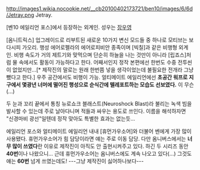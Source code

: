http://images1.wikia.nocookie.net/__cb20100402173721/ben10/images/6/6d/Jetray.png
Jetray.

[벤10 에일리언 포스]에서 등장하는 외계인. 성우는 [[장우영]]
 
[옴니트릭스] 업그레이드로 리부트된 새로운 10가지 변신 모드들 중 하나로 모티브는 보다시피 가오리. 
행성 에어로펠라의 에어로피비안 종족이며 [빅칠]과 같은 비행형 외계인. 비행 속도가 거의 제트기와 맞먹으며 단순히 하늘을 나는 것만이 아니라 [립죠스]처럼 물 속에서도 활동이 가능하다고 한다. 어째서인지 정작 본편에선 한번도 수중 전투씬이 없었지만...[* 제작진의 말로는 원래 한번쯤 넣을 생각이었는데 불필요한 전개라 그냥 뺐다고 한다.] 우주 공간에서도 비행이 가능.
얼티메이트 에일리언에선 '''초공간 워프로 지구에서 몇광년 너머에 떨어진 행성으로 순식간에 텔레포트하는 모습도 선보였다.''' 이 무슨(...) 

두 눈과 꼬리 끝에서 통칭 뉴로쇼크 블래스트(Neuroshock Blast)라 불리는 녹색 빔을 발사할 수 있는데 주로 날아다니며 적들과 싸우는 용도로 쓰인다. 이름을 해석하자면 "신경마비 광선"일텐데 정작 맞아도 특별한 효과는 없는듯...

에일리언 포스와 얼티메이트 에일리언 내내 [휴먼가우소어]와 더불어 벤에게 가장 많이 사용됐다. 휴먼가우소어가 힘 담당이라면 얘는 주로 이동 담당. 다만 옴니버스에서는 '''너무 많이 쓰였다'''란 이유로 제작진이 아직도 안 출현시켜주고 있다. 하긴 두 시리즈 동안 '''40번'''이나 나왔으니...
근데 휴먼가우소어는 옴니버스에도 계속 나오고 있다(...) 그것도 얘는 '''60번''' 넘게 쓰였는데도!
---그냥 제작진이 싫어하나보다---
